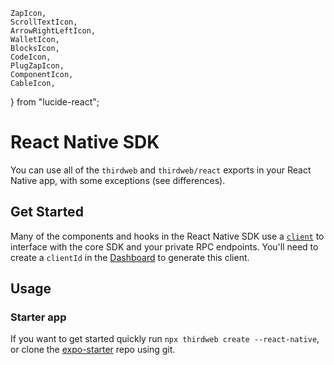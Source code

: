 	ZapIcon,
	ScrollTextIcon,
	ArrowRightLeftIcon,
	WalletIcon,
	BlocksIcon,
	CodeIcon,
	PlugZapIcon,
	ComponentIcon,
	CableIcon,
} from "lucide-react";

# React Native SDK

You can use all of the `thirdweb` and `thirdweb/react` exports in your React Native app, with some exceptions (see differences).

## Get Started

Many of the components and hooks in the React Native SDK use a [`client`](/typescript/v5/core/client) to interface with the core SDK and your private RPC endpoints. You'll need to create a `clientId` in the [Dashboard](https://thirdweb.com/create-api-key) to generate this client.

<Stack>

<ArticleIconCard
	title="Getting started"
	icon={ZapIcon}
	href="/typescript/v5/react-native/installation"
/>

<ArticleIconCard
	title="Differences from React"
	icon={ComponentIcon}
	href="/typescript/v5/react-native/differences"
/>

## Usage

<ArticleIconCard
	title="TypeScript"
	icon={TypeScriptIcon}
	href="/typescript/v5/client"
	description="Follow the TypeScript docs for functions and types"
/>

<ArticleIconCard
	title="React"
	icon={ReactIcon}
	href="/typescript/v5/react"
	description="Follow the React docs for hooks, providers and components"
/>

</Stack>

### Starter app

If you want to get started quickly run `npx thirdweb create --react-native`, or clone the [expo-starter](https://github.com/thirdweb-dev/expo-starter) repo using git.

<GithubTemplateCard
	title="Expo + thirdweb demo repo"
	descrption="A starter template for using the thirdweb package in a React Native app"
	href="https://github.com/thirdweb-dev/expo-starter"
/>
